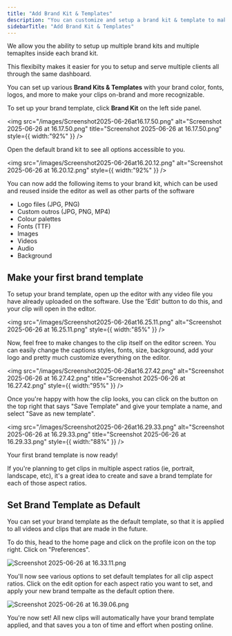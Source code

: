 ```yaml
---
title: "Add Brand Kit & Templates"
description: "You can customize and setup a brand kit & template to make sure your videos are always on brand. "
sidebarTitle: "Add Brand Kit & Templates"
---
```


<Info>
  We allow you the ability to setup up multiple brand kits and multiple temapltes inside each brand kit.

  This flexibilty makes it easier for you to setup and serve multiple clients all through the same dashboard.
</Info>

You can set up various **Brand Kits & Templates** with your brand color, fonts, logos, and more to make your clips on-brand and more recognizable.

To set up your brand template, click **Brand Kit** on the left side panel.

<img
  src="/images/Screenshot2025-06-26at16.17.50.png"
  alt="Screenshot 2025-06-26 at 16.17.50.png"
  title="Screenshot 2025-06-26 at 16.17.50.png"
  style={{ width:"92%" }}
/>

Open the default brand kit to see all options accessible to you.

<img
  src="/images/Screenshot2025-06-26at16.20.12.png"
  alt="Screenshot 2025-06-26 at 16.20.12.png"
  style={{ width:"92%" }}
/>

You can now add the following items to your brand kit, which can be used and reused inside the editor as well as other parts of the software

- Logo files (JPG, PNG)
- Custom outros (JPG, PNG, MP4)
- Colour palettes
- Fonts (TTF)
- Images
- Videos
- Audio
- Background

## Make your first brand template

To setup your brand template, open up the editor with any video file you have already uploaded on the software. Use the 'Edit' button to do this, and your clip will open in the editor.

<img
  src="/images/Screenshot2025-06-26at16.25.11.png"
  alt="Screenshot 2025-06-26 at 16.25.11.png"
  style={{ width:"85%" }}
/>

Now, feel free to make changes to the clip itself on the editor screen. You can easily change the captions styles, fonts, size, background, add your logo and pretty much customize everything on the editor.

<img
  src="/images/Screenshot2025-06-26at16.27.42.png"
  alt="Screenshot 2025-06-26 at 16.27.42.png"
  title="Screenshot 2025-06-26 at 16.27.42.png"
  style={{ width:"95%" }}
/>

Once you're happy with how the clip looks, you can click on the button on the top right that says "Save Template" and give your template a name, and select "Save as new template".

<img
  src="/images/Screenshot2025-06-26at16.29.33.png"
  alt="Screenshot 2025-06-26 at 16.29.33.png"
  title="Screenshot 2025-06-26 at 16.29.33.png"
  style={{ width:"88%" }}
/>

Your first brand template is now ready\!

<Tip>
  If you're planning to get clips in multiple aspect ratios (ie, portrait, landscape, etc), it's a great idea to create and save a brand template for each of those aspect ratios.
</Tip>

## Set Brand Template as Default

You can set your brand template as the default template, so that it is applied to all videos and clips that are made in the future.

To do this, head to the home page and click on the profile icon on the top right. Click on "Preferences".

![Screenshot 2025-06-26 at 16.33.11.png](/images/Screenshot2025-06-26at16.33.11.png)

You'll now see various options to set default templates for all clip aspect ratios. Click on the edit option for each aspect ratio you want to set, and apply your new brand tempalte as the default option there.

![Screenshot 2025-06-26 at 16.39.06.png](/images/Screenshot2025-06-26at16.39.06.png)

You're now set\! All new clips will automatically have your brand template applied, and that saves you a ton of time and effort when posting online.